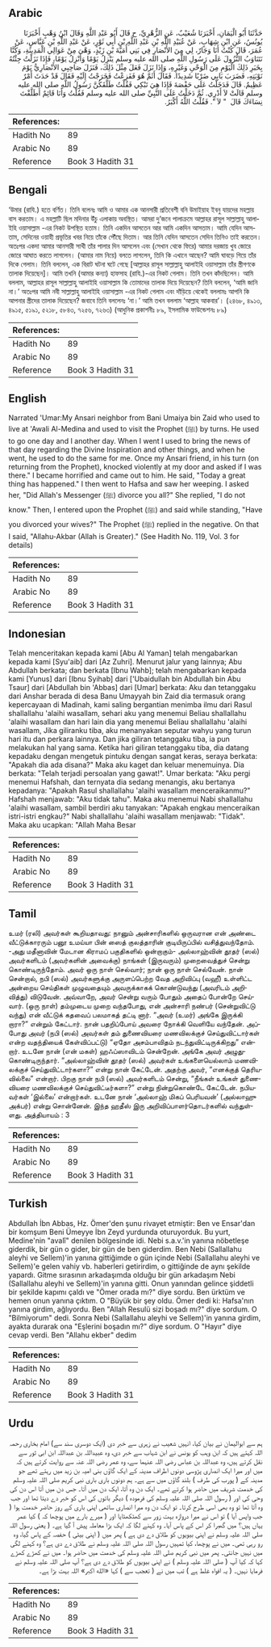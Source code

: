 ## Arabic


<div dir="rtl" lang="ar" style={{fontSize:'larger',backgroundColor:'#f8f9fa',padding:20}}>
حَدَّثَنَا أَبُو الْيَمَانِ، أَخْبَرَنَا شُعَيْبٌ، عَنِ الزُّهْرِيِّ، ح قَالَ أَبُو عَبْدِ اللَّهِ وَقَالَ ابْنُ وَهْبٍ أَخْبَرَنَا يُونُسُ، عَنِ ابْنِ شِهَابٍ، عَنْ عُبَيْدِ اللَّهِ بْنِ عَبْدِ اللَّهِ بْنِ أَبِي ثَوْرٍ، عَنْ عَبْدِ اللَّهِ بْنِ عَبَّاسٍ، عَنْ عُمَرَ، قَالَ كُنْتُ أَنَا وَجَارٌ، لِي مِنَ الأَنْصَارِ فِي بَنِي أُمَيَّةَ بْنِ زَيْدٍ، وَهْىَ مِنْ عَوَالِي الْمَدِينَةِ، وَكُنَّا نَتَنَاوَبُ النُّزُولَ عَلَى رَسُولِ اللَّهِ صلى الله عليه وسلم يَنْزِلُ يَوْمًا وَأَنْزِلُ يَوْمًا، فَإِذَا نَزَلْتُ جِئْتُهُ بِخَبَرِ ذَلِكَ الْيَوْمِ مِنَ الْوَحْىِ وَغَيْرِهِ، وَإِذَا نَزَلَ فَعَلَ مِثْلَ ذَلِكَ، فَنَزَلَ صَاحِبِي الأَنْصَارِيُّ يَوْمَ نَوْبَتِهِ، فَضَرَبَ بَابِي ضَرْبًا شَدِيدًا‏.‏ فَقَالَ أَثَمَّ هُوَ فَفَزِعْتُ فَخَرَجْتُ إِلَيْهِ فَقَالَ قَدْ حَدَثَ أَمْرٌ عَظِيمٌ‏.‏ قَالَ فَدَخَلْتُ عَلَى حَفْصَةَ فَإِذَا هِيَ تَبْكِي فَقُلْتُ طَلَّقَكُنَّ رَسُولُ اللَّهِ صلى الله عليه وسلم قَالَتْ لاَ أَدْرِي‏.‏ ثُمَّ دَخَلْتُ عَلَى النَّبِيِّ صلى الله عليه وسلم فَقُلْتُ وَأَنَا قَائِمٌ أَطَلَّقْتَ نِسَاءَكَ قَالَ ‏ "‏ لاَ ‏"‏‏.‏ فَقُلْتُ اللَّهُ أَكْبَرُ‏.‏
</div>
<div style={{backgroundColor:'#f8f9fa',padding:20, marginBottom: 10}}><table> <thead> <tr> <th>References:</th> <th></th> </tr> </thead> <tbody><tr><td>Hadith No</td><td>89</td></tr><tr><td>Arabic No</td><td>89</td></tr><tr><td>Reference</td><td>Book 3 Hadith 31</td></tr></tbody></table></div>

## Bengali


<div dir="ltr" lang="bn" style={{fontSize:'larger',backgroundColor:'#f8f9fa',padding:20}}>
‘উমার (রাযি.) হতে বর্ণিত। তিনি বলেনঃ আমি ও আমার এক আনসারী প্রতিবেশী বনি উমাইয়াহ ইবনু যায়দের মহল্লায় বাস করতাম। এ মহল্লাটি ছিল মদিনার উঁচু এলাকায় অবস্থিত। আমরা দু’জনে পালাক্রমে আল্লাহর রাসূল সাল্লাল্লাহু আলাইহি ওয়াসাল্লাম -এর নিকট উপস্থিত হতাম। তিনি একদিন আসতেন আর আমি একদিন আসতাম। আমি যেদিন আসতাম, সেদিনের ওয়াহী প্রভৃতির খবর নিয়ে তাঁকে পৌঁছে দিতাম। আর তিনি যেদিন আসতেন সেদিন তিনিও তাই করতেন। অতঃপর একদা আমার আনসারী সাথী তাঁর পালার দিন আসলেন এবং (সেখান থেকে ফিরে) আমার দরজায় খুব জোরে জোরে আঘাত করতে লাগলেন। (আমার নাম নিয়ে) বলতে লাগলেন, তিনি কি এখানে আছেন? আমি ঘাবড়ে গিয়ে তাঁর দিকে গেলাম। তিনি বললেন, এক বিরাট ঘটনা ঘটে গেছে [আল্লাহর রাসূল সাল্লাল্লাহু আলাইহি ওয়াসাল্লাম তাঁর স্ত্রীগণকে তালাক দিয়েছেন]। আমি তখনি (আমার কন্যা) হাফসাহ (রাযি.)-এর নিকট গেলাম। তিনি তখন কাঁদছিলেন। আমি বললাম, আল্লাহর রাসূল সাল্লাল্লাহু আলাইহি ওয়াসাল্লাম কি তোমাদের তালাক দিয়ে দিয়েছেন? তিনি বললেন, ‘আমি জানি না।’ অতঃপর আমি নবী সাল্লাল্লাহু আলাইহি ওয়াসাল্লাম -এর নিকট গেলাম এবং দাঁড়িয়ে থেকেই বললামঃ আপনি কি আপনার স্ত্রীদের তালাক দিয়েছেন? জবাবে তিনি বললেনঃ ‘না।’ আমি তখন বললাম ‘আল্লাহ আকবার’। (২৪৬৮, ৪৯১৩, ৪৯১৫, ৫১৯১, ৫২১৮, ৫৮৪৩, ৭২৫৬, ৭২৬৩) (আধুনিক প্রকাশনীঃ ৮৯, ইসলামিক ফাউন্ডেশনঃ ৮৯)
</div>
<div style={{backgroundColor:'#f8f9fa',padding:20, marginBottom: 10}}><table> <thead> <tr> <th>References:</th> <th></th> </tr> </thead> <tbody><tr><td>Hadith No</td><td>89</td></tr><tr><td>Arabic No</td><td>89</td></tr><tr><td>Reference</td><td>Book 3 Hadith 31</td></tr></tbody></table></div>

## English


<div dir="ltr" lang="en" style={{fontSize:'larger',backgroundColor:'#f8f9fa',padding:20}}>
Narrated 'Umar:My Ansari neighbor from Bani Umaiya bin Zaid who used to live at 'Awali Al-Medina and used to visit the Prophet (ﷺ) by turns. He used to go one day and I another day. When I went I used to bring the news of that day regarding the Divine Inspiration and other things, and when he went, he used to do the same for me. Once my Ansari friend, in his turn (on returning from the Prophet), knocked violently at my door and asked if I was there." I became horrified and came out to him. He said, "Today a great thing has happened." I then went to Hafsa and saw her weeping. I asked her, "Did Allah's Messenger (ﷺ) divorce you all?" She replied, "I do not know." Then, I entered upon the Prophet (ﷺ) and said while standing, "Have you divorced your wives?" The Prophet (ﷺ) replied in the negative. On that I said, "Allahu-Akbar (Allah is Greater)." (See Hadith No. 119, Vol. 3 for details)
</div>
<div style={{backgroundColor:'#f8f9fa',padding:20, marginBottom: 10}}><table> <thead> <tr> <th>References:</th> <th></th> </tr> </thead> <tbody><tr><td>Hadith No</td><td>89</td></tr><tr><td>Arabic No</td><td>89</td></tr><tr><td>Reference</td><td>Book 3 Hadith 31</td></tr></tbody></table></div>

## Indonesian


<div dir="ltr" lang="id" style={{fontSize:'larger',backgroundColor:'#f8f9fa',padding:20}}>
Telah menceritakan kepada kami [Abu Al Yaman] telah mengabarkan kepada kami [Syu'aib] dari [Az Zuhri]. Menurut jalur yang lainnya; Abu Abdullah berkata; dan berkata [Ibnu Wahb]; telah mengabarkan kepada kami [Yunus] dari [Ibnu Syihab] dari ['Ubaidullah bin Abdullah bin Abu Tsaur] dari [Abdullah bin 'Abbas] dari [Umar] berkata: Aku dan tetanggaku dari Anshar berada di desa Banu Umayyah bin Zaid dia termasuk orang kepercayaan di Madinah, kami saling bergantian menimba ilmu dari Rasul shallallahu 'alaihi wasallam, sehari aku yang menemui Beliau shallallahu 'alaihi wasallam dan hari lain dia yang menemui Beliau shallallahu 'alaihi wasallam, Jika giliranku tiba, aku menanyakan seputar wahyu yang turun hari itu dan perkara lainnya. Dan jika giliran tetanggaku tiba, ia pun melakukan hal yang sama. Ketika hari giliran tetanggaku tiba, dia datang kepadaku dengan mengetuk pintuku dengan sangat keras, seraya berkata: "Apakah dia ada disana?" Maka aku kaget dan keluar menemuinya. Dia berkata: "Telah terjadi persoalan yang gawat!". Umar berkata: "Aku pergi menemui Hafshah, dan ternyata dia sedang menangis, aku bertanya kepadanya: "Apakah Rasul shallallahu 'alaihi wasallam menceraikanmu?" Hafshah menjawab: "Aku tidak tahu". Maka aku menemui Nabi shallallahu 'alaihi wasallam, sambil berdiri aku tanyakan: "Apakah engkau menceraikan istri-istri engkau?" Nabi shallallahu 'alaihi wasallam menjawab: "Tidak". Maka aku ucapkan: "Allah Maha Besar
</div>
<div style={{backgroundColor:'#f8f9fa',padding:20, marginBottom: 10}}><table> <thead> <tr> <th>References:</th> <th></th> </tr> </thead> <tbody><tr><td>Hadith No</td><td>89</td></tr><tr><td>Arabic No</td><td>89</td></tr><tr><td>Reference</td><td>Book 3 Hadith 31</td></tr></tbody></table></div>

## Tamil


<div dir="ltr" lang="ta" style={{fontSize:'larger',backgroundColor:'#f8f9fa',padding:20}}>
உமர் (ரலி) அவர்கள் கூறியதாவது: நானும் அன்சாரிகளில் ஒருவரான என் அண்டை வீட்டுக்காரரும் பனூ உமய்யா பின் ஸைத் குலத்தாரின் குடியிருப்பில் வசித்துவந்தோம். -அது மதீனாவின் மேடான கிராமப் பகுதிகளில் ஒன்றாகும்- அல்லாஹ்வின் தூதர் (ஸல்) அவர்களிடம் (அவர்களின் அவைக்கு) நாங்கள் (இருவரும்) முறைவைத்துச் சென்று கொண்டிருந்தோம். அவர் ஒரு நாள் செல்வார்; நான் ஒரு நாள் செல்வேன். நான் சென்றால், நபி (ஸல்) அவர்களுக்கு அருளப்பெற்ற வேத அறிவிப்பு (வஹீ) உள்ளிட்ட அன்றைய செய்திகள் முழுவதையும் அவருக்காகக் கொண்டுவந்து (அவரிடம் அறிவித்து) விடுவேன். அவ்வாறே, அவர் சென்று வரும் போதும் அதைப் போன்றே செய்வார். (ஒரு நாள்) தம்முடைய முறை வந்தபோது, என் அன்சாரி நண்பர் (சென்றுவிட்டு வந்து) என் வீட்டுக் கதவைப் பலமாகத் தட்டி னார். “அவர் (உமர்) அங்கே இருக்கி றாரா?” என்றும் கேட்டார். நான் பதறிப்போய் அவரை நோக்கி வெளியே வந்தேன். அப்போது அவர் (நபி (ஸல்) அவர்கள் தம் துணைவியரை மணவிலக்குச் செய்துவிட்டார்கள் என்ற வதந்தியைக் கேள்விப்பட்டு) “ஏதோ அசம்பாவிதம் நடந்துவிட்டிருக்கிறது” என்றார். உடனே நான் (என் மகள்) ஹஃப்ஸாவிடம் சென்றேன். அங்கே அவர் அழுதுகொண்டிருந்தார். “அல்லாஹ்வின் தூதர் (ஸல்) அவர்கள் உங்களையெல்லாம் மணவிலக்குச் செய்துவிட்டார்களா?” என்று நான் கேட்டேன். அதற்கு அவர், “எனக்குத் தெரியவில்லை” என்றார். பிறகு நான் நபி (ஸல்) அவர்களிடம் சென்று, “நீங்கள் உங்கள் துணைவியரை மணவிலக்குச் செய்துவிட்டீர்களா?” என்று நின்றுகொண்டே கேட்டேன். நபியவர்கள் ‘இல்லை’ என்றார்கள். உடனே நான் ‘அல்லாஹ் மிகப் பெரியவன்’ (அல்லாஹு அக்பர்) என்று சொன்னேன். இந்த ஹதீஸ் இரு அறிவிப்பாளர்தொடர்களில் வந்துள்ளது. அத்தியாயம் : 3
</div>
<div style={{backgroundColor:'#f8f9fa',padding:20, marginBottom: 10}}><table> <thead> <tr> <th>References:</th> <th></th> </tr> </thead> <tbody><tr><td>Hadith No</td><td>89</td></tr><tr><td>Arabic No</td><td>89</td></tr><tr><td>Reference</td><td>Book 3 Hadith 31</td></tr></tbody></table></div>

## Turkish


<div dir="ltr" lang="tr" style={{fontSize:'larger',backgroundColor:'#f8f9fa',padding:20}}>
Abdullah İbn Abbas, Hz. Ömer'den şunu rivayet etmiştir: Ben ve Ensar'dan bir komşum Beni Ümeyye İbn Zeyd yurdunda oturuyor­duk. Bu yurt, Medine'nin "avalî" denilen bölgesinde idi. Nebi s.a.v.'in yanına nöbetleşe giderdik, bir gün o gider, bir gün de ben giderdim. Ben Nebi (Sallallahu aleyhi ve Sellem)'in yanına gittiğimde o gün içinde Nebi (Sallallahu aleyhi ve Sellem)'e gelen vahiy vb. haberleri getirirdim, o gittiğinde de aynı şekilde yapardı. Gitme sırasının arkadaşımda olduğu bir gün arkadaşım Nebi (Sallallahu aleyhi ve Sellem)'in yanına gitti. Onun yanından gelince şiddetli bir şekilde kapımı çaldı ve "Ömer orada mı?" diye sordu. Ben ürktüm ve hemen onun yanına çıktım. O "Büyük bir şey oldu. Ömer dedi ki: Hafsa'nın yanına girdim, ağlıyordu. Ben "Allah Resulü sizi boşadı mı?" diye sordum. O "Bilmiyorum" dedi. Sonra Nebi (Sallallahu aleyhi ve Sellem)'in yanına girdim, ayakta durarak ona "Eşlerini boşadın mı?" diye sordum. O "Hayır" diye cevap verdi. Ben "Allahu ekber" dedim
</div>
<div style={{backgroundColor:'#f8f9fa',padding:20, marginBottom: 10}}><table> <thead> <tr> <th>References:</th> <th></th> </tr> </thead> <tbody><tr><td>Hadith No</td><td>89</td></tr><tr><td>Arabic No</td><td>89</td></tr><tr><td>Reference</td><td>Book 3 Hadith 31</td></tr></tbody></table></div>

## Urdu


<div dir="rtl" lang="ur" style={{fontSize:'larger',backgroundColor:'#f8f9fa',padding:20}}>
ہم سے ابوالیمان نے بیان کیا، انہیں شعیب نے زہری سے خبر دی (ایک دوسری سند سے) امام بخاری رحمہ اللہ کہتے ہیں کہ ابن وہب کو یونس نے ابن شہاب سے خبر دی، وہ عبیداللہ بن عبداللہ ابن ابی ثور سے نقل کرتے ہیں، وہ عبداللہ بن عباس رضی اللہ عنہما سے، وہ عمر رضی اللہ عنہ سے روایت کرتے ہیں کہ میں اور میرا ایک انصاری پڑوسی دونوں اطراف مدینہ کے ایک گاؤں بنی امیہ بن زید میں رہتے تھے جو مدینہ کے ( پورب کی طرف ) بلند گاؤں میں سے ہے۔ ہم دونوں باری باری نبی کریم صلی اللہ علیہ وسلم کی خدمت شریف میں حاضر ہوا کرتے تھے۔ ایک دن وہ آتا، ایک دن میں آتا۔ جس دن میں آتا اس دن کی وحی کی اور ( رسول اللہ صلی اللہ علیہ وسلم کی فرمودہ ) دیگر باتوں کی اس کو خبر دے دیتا تھا اور جب وہ آتا تھا تو وہ بھی اسی طرح کرتا۔ تو ایک دن وہ میرا انصاری ساتھی اپنی باری کے روز حاضر خدمت ہوا ( جب واپس آیا ) تو اس نے میرا دروازہ بہت زور سے کھٹکھٹایا اور ( میرے بارے میں پوچھا کہ ) کیا عمر یہاں ہیں؟ میں گھبرا کر اس کے پاس آیا۔ وہ کہنے لگا کہ ایک بڑا معاملہ پیش آ گیا ہے۔ ( یعنی رسول اللہ صلی اللہ علیہ وسلم نے اپنی بیویوں کو طلاق دے دی ہے ) پھر میں ( اپنی بیٹی ) حفصہ کے پاس گیا، وہ رو رہی تھی۔ میں نے پوچھا، کیا تمہیں رسول اللہ صلی اللہ علیہ وسلم نے طلاق دے دی ہے؟ وہ کہنے لگی میں نہیں جانتی۔ پھر میں نبی کریم صلی اللہ علیہ وسلم کی خدمت میں حاضر ہوا۔ میں نے کھڑے کھڑے کہا کہ کیا آپ ( صلی اللہ علیہ وسلم ) نے اپنی بیویوں کو طلاق دے دی ہے؟ آپ صلی اللہ علیہ وسلم نے فرمایا نہیں۔ ( یہ افواہ غلط ہے ) تب میں نے ( تعجب سے ) کہا «الله اكبر» اللہ بہت بڑا ہے۔
</div>
<div style={{backgroundColor:'#f8f9fa',padding:20, marginBottom: 10}}><table> <thead> <tr> <th>References:</th> <th></th> </tr> </thead> <tbody><tr><td>Hadith No</td><td>89</td></tr><tr><td>Arabic No</td><td>89</td></tr><tr><td>Reference</td><td>Book 3 Hadith 31</td></tr></tbody></table></div>